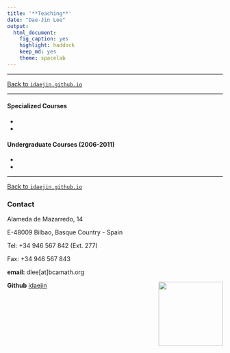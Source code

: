 ```yaml
---
title: '**Teaching**'
date: "Dae-Jin Lee"
output:
  html_document:
    fig_caption: yes
    highlight: haddock
    keep_md: yes
    theme: spacelab
---
```


----------------------------

[Back to `idaejin.github.io`](http://idaejin.github.io/)

----------------------------


#### Specialized Courses

*

*


#### Undergraduate Courses (2006-2011)

*

*






------------------------------------      


[Back to `idaejin.github.io`](http://idaejin.github.io/)



### Contact

Alameda de Mazarredo, 14

E-48009 Bilbao, Basque Country - Spain

Tel: +34 946 567 842 (Ext. 277)

Fax: +34 946 567 843

**email:** dlee[at]bcamath.org

**Github** [idaejin](https://github.com/idaejin/)
<img src="http://www.bcamath.org/public_images/logo_bcam.jpg" style="width: 150px;" align="right">